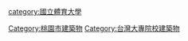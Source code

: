 [[category:國立體育大學|category:國立體育大學]]
[[Category:桃園市建築物|Category:桃園市建築物]]
[[Category:台灣大專院校建築物|Category:台灣大專院校建築物]]